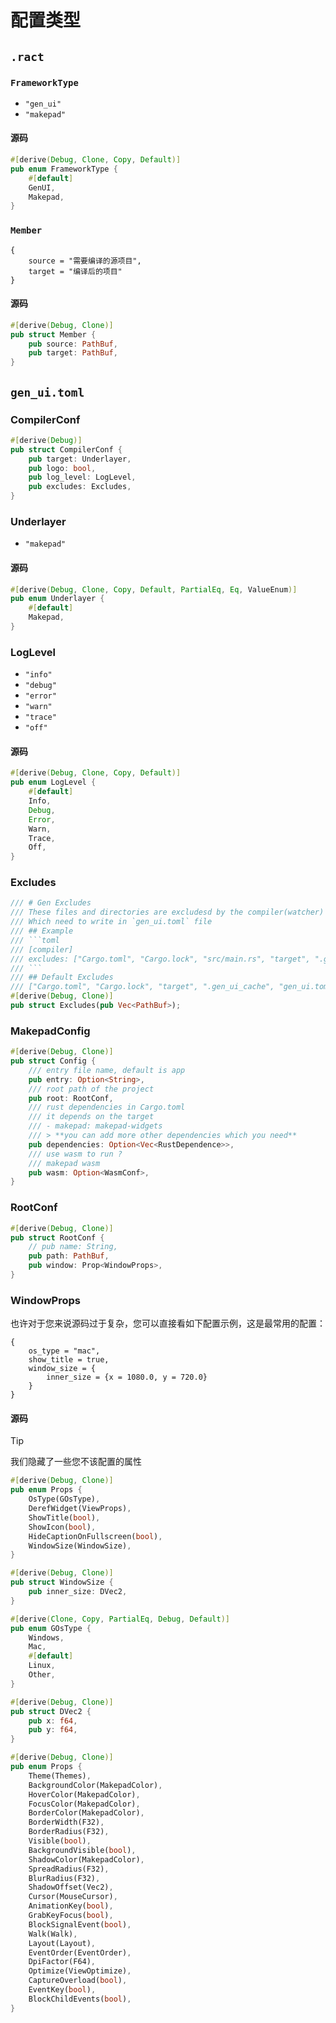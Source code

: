 # 配置类型

## `.ract`

### `FrameworkType`

- `"gen_ui"`
- `"makepad"`

#### 源码

```rust
#[derive(Debug, Clone, Copy, Default)]
pub enum FrameworkType {
    #[default]
    GenUI,
    Makepad,
}
```

### `Member`

```
{
    source = "需要编译的源项目",
    target = "编译后的项目"
}
```

#### 源码

```rust
#[derive(Debug, Clone)]
pub struct Member {
    pub source: PathBuf,
    pub target: PathBuf,
}
```

## `gen_ui.toml`

### CompilerConf

```rust
#[derive(Debug)]
pub struct CompilerConf {
    pub target: Underlayer,
    pub logo: bool,
    pub log_level: LogLevel,
    pub excludes: Excludes,
}
```

### Underlayer

- `"makepad"`

#### 源码

```rust
#[derive(Debug, Clone, Copy, Default, PartialEq, Eq, ValueEnum)]
pub enum Underlayer {
    #[default]
    Makepad,
}
```

### LogLevel

- `"info"`
- `"debug"`
- `"error"`
- `"warn"`
- `"trace"`
- `"off"`

#### 源码

```rust
#[derive(Debug, Clone, Copy, Default)]
pub enum LogLevel {
    #[default]
    Info,
    Debug,
    Error,
    Warn,
    Trace,
    Off,
}
```

### Excludes

```rust
/// # Gen Excludes
/// These files and directories are excludesd by the compiler(watcher)
/// Which need to write in `gen_ui.toml` file
/// ## Example
/// ```toml
/// [compiler]
/// excludes: ["Cargo.toml", "Cargo.lock", "src/main.rs", "target", ".gen_ui_cache"]
/// ```
/// ## Default Excludes
/// ["Cargo.toml", "Cargo.lock", "target", ".gen_ui_cache", "gen_ui.toml", ".plugins"]
#[derive(Debug, Clone)]
pub struct Excludes(pub Vec<PathBuf>);
```

### MakepadConfig

```rust
#[derive(Debug, Clone)]
pub struct Config {
    /// entry file name, default is app
    pub entry: Option<String>,
    /// root path of the project
    pub root: RootConf,
    /// rust dependencies in Cargo.toml
    /// it depends on the target
    /// - makepad: makepad-widgets
    /// > **you can add more other dependencies which you need**
    pub dependencies: Option<Vec<RustDependence>>,
    /// use wasm to run ?
    /// makepad wasm
    pub wasm: Option<WasmConf>,
}
```

### RootConf

```rust
#[derive(Debug, Clone)]
pub struct RootConf {
    // pub name: String,
    pub path: PathBuf,
    pub window: Prop<WindowProps>,
}
```
### WindowProps

也许对于您来说源码过于复杂，您可以直接看如下配置示例，这是最常用的配置：

```
{
    os_type = "mac",
    show_title = true,
    window_size = {
        inner_size = {x = 1080.0, y = 720.0}
    }
}
```

#### 源码

> [!TIP]
> 
> 我们隐藏了一些您不该配置的属性

```rust
#[derive(Debug, Clone)]
pub enum Props {
    OsType(GOsType),
    DerefWidget(ViewProps),
    ShowTitle(bool),
    ShowIcon(bool),
    HideCaptionOnFullscreen(bool),
    WindowSize(WindowSize),
}

#[derive(Debug, Clone)]
pub struct WindowSize {
    pub inner_size: DVec2,
}

#[derive(Clone, Copy, PartialEq, Debug, Default)]
pub enum GOsType {
    Windows,
    Mac,
    #[default]
    Linux,
    Other,
}

#[derive(Debug, Clone)]
pub struct DVec2 {
    pub x: f64,
    pub y: f64,
}

#[derive(Debug, Clone)]
pub enum Props {
    Theme(Themes),
    BackgroundColor(MakepadColor),
    HoverColor(MakepadColor),
    FocusColor(MakepadColor),
    BorderColor(MakepadColor),
    BorderWidth(F32),
    BorderRadius(F32),
    Visible(bool),
    BackgroundVisible(bool),
    ShadowColor(MakepadColor),
    SpreadRadius(F32),
    BlurRadius(F32),
    ShadowOffset(Vec2),
    Cursor(MouseCursor),
    AnimationKey(bool),
    GrabKeyFocus(bool),
    BlockSignalEvent(bool),
    Walk(Walk),
    Layout(Layout),
    EventOrder(EventOrder),
    DpiFactor(F64),
    Optimize(ViewOptimize),
    CaptureOverload(bool),
    EventKey(bool),
    BlockChildEvents(bool),
}
```